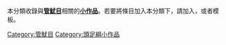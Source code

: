 {{hiddencat}}
本分類收錄與'''[[管魷目|管魷目]]'''相關的'''[[Wikipedia:小作品|小作品]]'''。若要將條目加入本分類下，請加入'''{{tl|Squid-stub}}'''，或者'''{{tl|管魷目小作品}}'''模板。

[[Category:管魷目|Category:管魷目]]
[[Category:頭足綱小作品|Category:頭足綱小作品]]